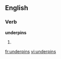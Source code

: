 ==English==

===Verb===
'''underpins'''

# {{third-person singular of|[[underpin]]}}

[[fr:underpins]]
[[vi:underpins]]